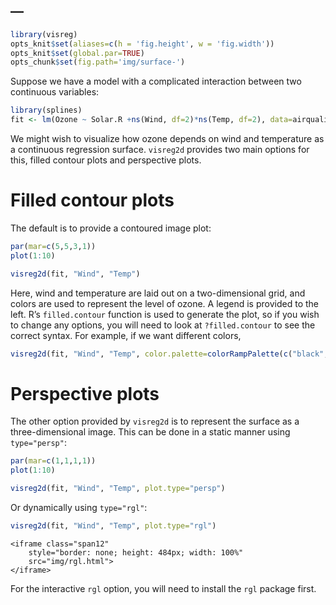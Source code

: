 ---
---
```r
library(visreg)
opts_knit$set(aliases=c(h = 'fig.height', w = 'fig.width'))
opts_knit$set(global.par=TRUE)
opts_chunk$set(fig.path='img/surface-')
```

Suppose we have a model with a complicated interaction between two continuous variables:

```r
library(splines)
fit <- lm(Ozone ~ Solar.R +ns(Wind, df=2)*ns(Temp, df=2), data=airquality)
```

We might wish to visualize how ozone depends on wind and temperature as a continuous regression surface.  `visreg2d` provides two main options for this, filled contour plots and perspective plots.

# Filled contour plots

The default is to provide a contoured image plot:

```r
par(mar=c(5,5,3,1))
plot(1:10)
```
```r
visreg2d(fit, "Wind", "Temp")
```

Here, wind and temperature are laid out on a two-dimensional grid, and colors are used to represent the level of ozone.  A legend is provided to the left.  R's `filled.contour` function is used to generate the plot, so if you wish to change any options, you will need to look at `?filled.contour` to see the correct syntax.  For example, if we want different colors,

```r
visreg2d(fit, "Wind", "Temp", color.palette=colorRampPalette(c("black", "white", "purple")))
```

# Perspective plots

The other option provided by `visreg2d` is to represent the surface as a three-dimensional image.  This can be done in a static manner using `type="persp"`:

```r
par(mar=c(1,1,1,1))
plot(1:10)
```
```r
visreg2d(fit, "Wind", "Temp", plot.type="persp")
```

Or dynamically using `type="rgl"`:

```r
visreg2d(fit, "Wind", "Temp", plot.type="rgl")
```

<div class="container" style="width: 100%">
  <div class="row-fluid">
    <iframe class="span12" 
	    style="border: none; height: 484px; width: 100%"
	    src="img/rgl.html">
    </iframe>
  </div>
</div>

For the interactive `rgl` option, you will need to install the `rgl` package first.
